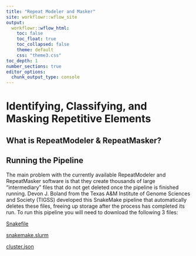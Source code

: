 ```yaml
---
title: "Repeat Modeler and Masker"
site: workflowr::wflow_site
output:
  workflowr::wflow_html:
    toc: false
    toc_float: true
    toc_collapsed: false
    theme: default
    css: "theme3.css"
toc_depth: 1
number_sections: true
editor_options:
  chunk_output_type: console
---
```


# Identifying, Classifying, and Masking Repetitive Elements {.tabset}

## What is RepeatModeler & RepeatMasker?

## Running the Pipeline
The main problem with the currently available RepeatModeler and RepeatMasker software is that they create thousands of large "intermediary" files that do not get deleted once the pipeline is finished running. Devon J. Boland from the Texas A&M Institute of Genome Sciences and Society (TIGSS) developed this SnakeMake pipeline that automatically deletes these files, freeing up storage after the process has completed its run. To run this pipeline you will need to download the following 3 files:

<a href="blob/masterdocs/assets/Snakefile" download="Snakefile">
Snakefile
</a>

<a href="docs/assets/snakemake.slurm" download="snakemake.slurm">
snakemake.slurm
</a>

<a href="docs/assets/cluster.json" download="cluster.json">
cluster.json
</a>
